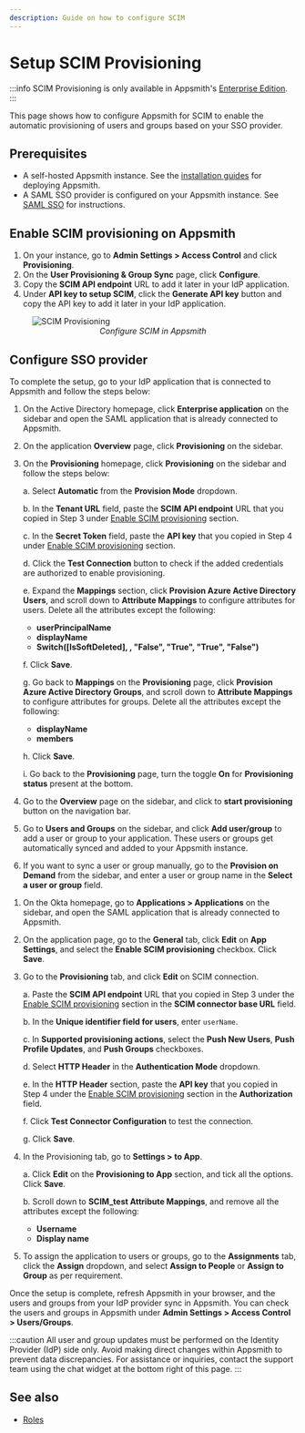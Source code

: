 ```yaml
---
description: Guide on how to configure SCIM
---
```



# Setup SCIM Provisioning

:::info
SCIM Provisioning is only available in Appsmith's [Enterprise Edition](https://www.appsmith.com/pricing).
:::


This page shows how to configure Appsmith for SCIM to enable the automatic provisioning of users and groups based on your SSO provider.


## Prerequisites

- A self-hosted Appsmith instance. See the [installation guides](/getting-started/setup/installation-guides) for deploying Appsmith.
- A SAML SSO provider is configured on your Appsmith instance. See [SAML SSO](/getting-started/setup/instance-configuration/authentication/security-assertion-markup-language-saml) for instructions.

## Enable SCIM provisioning on Appsmith

1. On your instance, go to **Admin Settings > Access Control** and click **Provisioning**.
2. On the **User Provisioning & Group Sync** page, click **Configure**.
3. Copy the **SCIM API endpoint** URL to add it later in your IdP application.
4. Under **API key to setup SCIM**, click the **Generate API key** button and copy the API key to add it later in your IdP application.

<figure>
  <img src="/img/scim-setup-appsmith.png" style= {{width:"700px", height:"auto"}} alt="SCIM Provisioning"/>
  <figcaption align = "center"><i>Configure SCIM in Appsmith</i></figcaption>
</figure>



## Configure SSO provider

To complete the setup, go to your IdP application that is connected to Appsmith and follow the steps below:

<Tabs queryString="scim">
<TabItem label="Active Directory (SAML)" value="scim-ad-saml">

1. On the Active Directory homepage, click **Enterprise application** on the sidebar and open the SAML application that is already connected to Appsmith.

2. On the application **Overview** page, click **Provisioning** on the sidebar.

3. On the **Provisioning** homepage, click **Provisioning** on the sidebar and follow the steps below:

    a. Select **Automatic** from the **Provision Mode** dropdown.

    b. In the **Tenant URL** field, paste the **SCIM API endpoint** URL that you copied in Step 3 under [Enable SCIM provisioning](/advanced-concepts/user-provisioning-group-sync#enable-scim-provisioning-on-appsmith) section.

    c. In the **Secret Token** field, paste the **API key** that you copied in Step 4 under [Enable SCIM provisioning](/advanced-concepts/user-provisioning-group-sync#enable-scim-provisioning-on-appsmith) section.

    d. Click the **Test Connection** button to check if the added credentials are authorized to enable provisioning.

    e. Expand the **Mappings** section, click **Provision Azure Active Directory Users**, and scroll down to **Attribute Mappings** to configure attributes for users. Delete all the attributes except the following:

    - **userPrincipalName**
    - **displayName**
    - **Switch([IsSoftDeleted], , "False", "True", "True", "False")**

    f. Click **Save**.

    g. Go back to **Mappings** on the **Provisioning** page, click **Provision Azure Active Directory Groups**, and scroll down to **Attribute Mappings** to configure attributes for groups. Delete all the attributes except the following:

    - **displayName**
    - **members**

    h. Click **Save**.

    i. Go back to the **Provisioning** page, turn the toggle **On** for **Provisioning status** present at the bottom. 

4. Go to the **Overview** page on the sidebar, and click to **start provisioning** button on the navigation bar.

5. Go to **Users and Groups** on the sidebar, and click **Add user/group** to add a user or group to your application. These users or groups get automatically synced and added to your Appsmith instance.

6. If you want to sync a user or group manually, go to the **Provision on Demand** from the sidebar, and enter a user or group name in the **Select a user or group** field. 

</TabItem>

<TabItem label="Okta (SAML)" value="scim-okta-saml">

1. On the Okta homepage, go to **Applications > Applications** on the sidebar, and open the SAML application that is already connected to Appsmith.
2. On the application page, go to the **General** tab, click **Edit** on **App Settings**, and select the **Enable SCIM provisioning** checkbox. Click **Save**.
3. Go to the **Provisioning** tab, and click **Edit** on SCIM connection.

    a. Paste the **SCIM API endpoint** URL that you copied in Step 3 under the [Enable SCIM provisioning](/advanced-concepts/user-provisioning-group-sync#enable-scim-provisioning-on-appsmith) section in the **SCIM connector base URL** field.

    b. In the **Unique identifier field for users**, enter `userName`.

    c. In **Supported provisioning actions**, select the **Push New Users**, **Push Profile Updates**, and **Push Groups** checkboxes.

    d. Select **HTTP Header** in the **Authentication Mode** dropdown.

    e. In the **HTTP Header** section, paste the **API key** that you copied in Step 4 under the [Enable SCIM provisioning](/advanced-concepts/user-provisioning-group-sync#enable-scim-provisioning-on-appsmith) section in the **Authorization** field.
    
    f. Click **Test Connector Configuration** to test the connection.

    g. Click **Save**.

4. In the Provisioning tab, go to **Settings > to App**.

    a. Click **Edit** on the **Provisioning to App** section, and tick all the options. Click **Save**.

    b. Scroll down to **SCIM_test Attribute Mappings**, and remove all the attributes except the following:

    - **Username**
    - **Display name**

5. To assign the application to users or groups, go to the **Assignments** tab, click the **Assign** dropdown, and select **Assign to People** or **Assign to Group** as per requirement.  

</TabItem>    
</Tabs>

Once the setup is complete, refresh Appsmith in your browser, and the users and groups from your IdP provider sync in Appsmith. You can check the users and groups in Appsmith under **Admin Settings > Access Control > Users/Groups**.

:::caution
All user and group updates must be performed on the Identity Provider (IdP) side only. Avoid making direct changes within Appsmith to prevent data discrepancies. For assistance or inquiries, contact the support team using the chat widget at the bottom right of this page.
:::

## See also 

- [Roles](/advanced-concepts/granular-access-control/roles)
